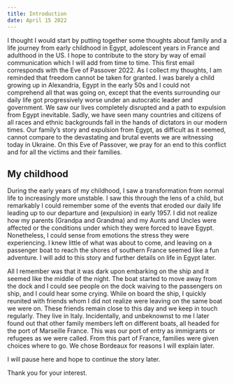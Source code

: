 ```yaml
---
title: Introduction
date: April 15 2022
---
```


I thought I would start by putting together some thoughts about family and a life journey from early childhood in Egypt, adolescent years in France and adulthood in the US. I hope to contribute to the story by way of email communication which I will add from time to time. This first email corresponds with the Eve of Passover 2022.
As I collect my thoughts, I am reminded that freedom cannot be taken for granted. I was barely a child growing up in Alexandria, Egypt in the early 50s and I could not comprehend all that was going on, except that the events surrounding our daily life got progressively worse under an autocratic leader and government. We saw our lives completely disrupted and a path to expulsion from Egypt inevitable. Sadly, we have seen many countries and citizens of all races and ethnic backgrounds fall in the hands of dictators in our modern times. Our family’s story and expulsion from Egypt, as difficult as it seemed, cannot compare to the devastating and brutal events we are witnessing today in Ukraine. On this Eve of Passover, we pray for an end to this conflict and for all the victims and their families.

## My childhood

During the early years of my childhood, I saw a transformation from normal life to increasingly more unstable. I saw this through the lens of a child, but remarkably I could remember some of the events that eroded our daily life leading up to our departure and (expulsion) in early 1957. I did not realize how my parents (Grandpa and Grandma) and my Aunts and Uncles were affected or the conditions under which they were forced to leave Egypt. Nonetheless, I could sense from emotions the stress they were experiencing. I knew little of what was about to come, and leaving on a passenger boat to reach the shores of southern France seemed like a fun adventure. I will add to this story and further details on life in Egypt later.

All I remember was that it was dark upon embarking on the ship and it seemed like the middle of the night. The boat started to move away from the dock and I could see people on the dock waiving to the passengers on ship, and I could hear some crying. While on board the ship, I quickly reunited with friends whom I did not realize were leaving on the same boat we were on. These friends remain close to this day and we keep in touch regularly. They live in Italy. Incidentally, and unbeknownst to me I later found out that other family members left on different boats, all headed for the port of Marseille France. This was our port of entry as immigrants or refugees as we were called. From this part of France, families were given choices where to go. We chose Bordeaux for reasons I will explain later. 

I will pause here and hope to continue the story later.

Thank you for your interest.
